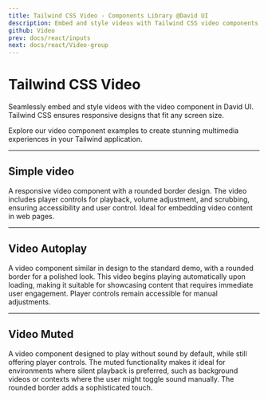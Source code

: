 ```yaml
---
title: Tailwind CSS Video - Components Library @David UI
description: Embed and style videos with Tailwind CSS video components. Responsive, customizable designs fit seamlessly into any web application.
github: Video
prev: docs/react/inputs
next: docs/react/Video-group
---
```


# Tailwind CSS Video

Seamlessly embed and style videos with the video component in David UI. Tailwind CSS ensures responsive designs that fit any screen size. 

Explore our video component examples to create stunning multimedia experiences in your Tailwind application.

---

## Simple video

A responsive video component with a rounded border design. The video includes player controls for playback, volume adjustment, and scrubbing, ensuring accessibility and user control. Ideal for embedding video content in web pages.

<PreviewWithCode relativePath="video/video-demo.tsx" language="html" />

---

## Video Autoplay

A video component similar in design to the standard demo, with a rounded border for a polished look. This video begins playing automatically upon loading, making it suitable for showcasing content that requires immediate user engagement. Player controls remain accessible for manual adjustments.

<PreviewWithCode relativePath="video/video-autoplay.tsx" language="html" />

---

## Video Muted

A video component designed to play without sound by default, while still offering player controls. The muted functionality makes it ideal for environments where silent playback is preferred, such as background videos or contexts where the user might toggle sound manually. The rounded border adds a sophisticated touch.

<PreviewWithCode relativePath="video/video-muted.tsx" language="html" />

<br />
